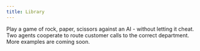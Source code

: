 ```yaml
---
title: Library
---
```


<CardGroup cols={2}>
  <Card title="Rock, Paper, Scissors" icon="hand-scissors" href="/examples/rock-paper-scissors">
    Play a game of rock, paper, scissors against an AI - without letting it cheat.
  </Card>
  <Card title="Customer Call Routing" icon="phone" href="/examples/call-routing">
    Two agents cooperate to route customer calls to the correct department.
  </Card>
  <Card title="Don't Panic." icon="paper-plane">
    More examples are coming soon.
  </Card>
</CardGroup>
